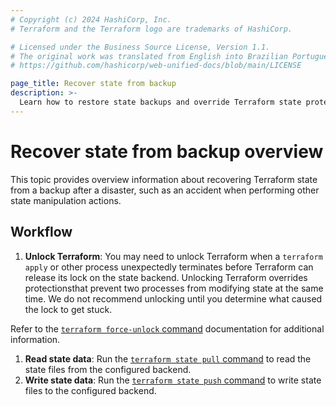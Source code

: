 ```yaml
---
# Copyright (c) 2024 HashiCorp, Inc.
# Terraform and the Terraform logo are trademarks of HashiCorp.

# Licensed under the Business Source License, Version 1.1.
# The original work was translated from English into Brazilian Portuguese.
# https://github.com/hashicorp/web-unified-docs/blob/main/LICENSE

page_title: Recover state from backup
description: >-
  Learn how to restore state backups and override Terraform state protections to fix state errors with the Terraform CLI.
---
```


# Recover state from backup overview

This topic provides overview information about recovering Terraform state from a backup after a disaster, such as an accident when performing
other state manipulation actions.

## Workflow

1. **Unlock Terraform**: You may need to unlock Terraform when a `terraform apply` or other process unexpectedly terminates before Terraform can release its lock on the state backend. Unlocking Terraform overrides protectionsthat prevent two processes from modifying state at the same time. We do not recommend unlocking until you determine what caused the lock to get stuck.

  Refer to the [`terraform force-unlock` command](/terraform/cli/commands/force-unlock) documentation for additional information.

1. **Read state data**: Run the [`terraform state pull` command](/terraform/cli/commands/state/pull) to read the state files from the configured backend.
1. **Write state data**: Run the [`terraform state push` command](/terraform/cli/commands/state/push) to write state files to the configured backend.
